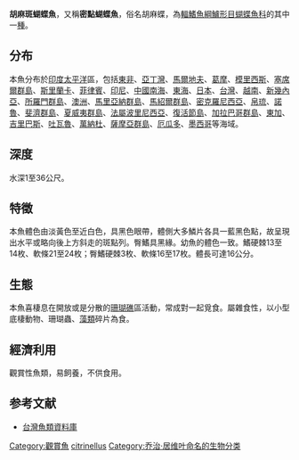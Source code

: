 {{Speciesbox
| name = 本氏蝴蝶魚
| image = Chaetodon citrinellus.jpg
| image_width = 250px
| status = LC
| genus = Chaetodon
| species = citrinellus
| authority = [[Cuvier|Cuvier]], 1831
| synonyms = *''Chaetodon nigripes''<br /><small>De Vis, 1884</small>
*''Chaetodon citrinellus semipunctatus''<br /><small>Ahl, 1923</small>
}}
'''胡麻斑蝴蝶魚'''，又稱'''密點蝴蝶魚'''，俗名胡麻蝶，為[[輻鰭魚綱|輻鰭魚綱]][[鱸形目|鱸形目]][[蝴蝶魚科|蝴蝶魚科]]的其中一[[種|種]]。

==分布==
本魚分布於[[印度|印度]][[太平洋|太平洋]]區，包括[[東非|東非]]、[[亞丁灣|亞丁灣]]、[[馬爾地夫|馬爾地夫]]、[[葛摩|葛摩]]、[[模里西斯|模里西斯]]、[[塞席爾群島|塞席爾群島]]、[[斯里蘭卡|斯里蘭卡]]、[[菲律賓|菲律賓]]、[[印尼|印尼]]、[[中國|中國]][[南海|南海]]、[[東海|東海]]、[[日本|日本]]、[[台灣|台灣]]、[[越南|越南]]、[[新幾內亞|新幾內亞]]、[[所羅門群島|所羅門群島]]、[[澳洲|澳洲]]、[[馬里亞納群島|馬里亞納群島]]、[[馬紹爾群島|馬紹爾群島]]、[[密克羅尼西亞|密克羅尼西亞]]、[[帛琉|帛琉]]、[[諾魯|諾魯]]、[[斐濟群島|斐濟群島]]、[[夏威夷群島|夏威夷群島]]、[[法屬波里尼西亞|法屬波里尼西亞]]、[[復活節島|復活節島]]、[[加拉巴哥群島|加拉巴哥群島]]、[[東加|東加]]、[[吉里巴斯|吉里巴斯]]、[[吐瓦魯|吐瓦魯]]、[[萬納杜|萬納杜]]、[[薩摩亞群島|薩摩亞群島]]、[[厄瓜多|厄瓜多]]、[[墨西哥|墨西哥]]等海域。

==深度==
水深1至36公尺。

==特徵==
本魚體色由淡黃色至近白色，具黑色眼帶，體側大多鱗片各具一藍黑色點，故呈現出水平或略向後上方斜走的斑點列。臀鰭具黑緣。幼魚的體色一致。鰭硬棘13至14枚、軟條21至24枚；臀鰭硬棘3枚、軟條16至17枚。體長可達16公分。

==生態==
本魚喜棲息在開放或是分散的[[珊瑚礁|珊瑚礁]]區活動，常成對一起覓食。屬雜食性，以小型底棲動物、珊瑚蟲、[[藻類|藻類]]碎片為食。

==經濟利用==
觀賞性魚類，易飼養，不供食用。

==参考文献==
*[http://fishdb.sinica.edu.tw/ 台灣魚類資料庫] {{Wayback|url=http://fishdb.sinica.edu.tw/ |date=20160304193340 }}
{{Taxonbar|from=Q1969551}}

[[Category:觀賞魚|Category:觀賞魚]]
[[Category:蝴蝶魚屬|citrinellus]]
[[Category:乔治·居维叶命名的生物分类|Category:乔治·居维叶命名的生物分类]]